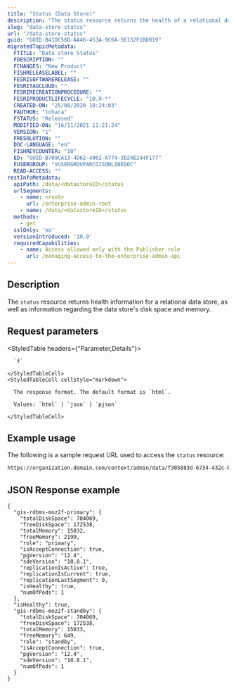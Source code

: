 ```yaml
---
title: "Status (Data Store)"
description: "The status resource returns the health of a relational data store."
slug: "data-store-status"
url: "/data-store-status"
guid: "GUID-B41DC56D-AA46-453A-9C6A-5E132F1BD019"
migratedTopicMetadata:
  FTITLE: "Data store Status"
  FDESCRIPTION: ""
  FCHANGES: "New Product"
  FISHRELEASELABEL: ""
  FESRISOFTWARERELEASE: ""
  FESRITAGCLOUD: ""
  FESRIRECREATIONPROCEDURE: ""
  FESRIPRODUCTLIFECYCLE: "10.9-*"
  CREATED-ON: "25/08/2020 10:24:03"
  FAUTHOR: "tohara"
  FSTATUS: "Released"
  MODIFIED-ON: "16/11/2021 11:21:24"
  VERSION: "1"
  FRESOLUTION: ""
  DOC-LANGUAGE: "en"
  FISHREVCOUNTER: "10"
  ED: "GUID-B709CA13-4D62-4902-A774-3D24E244F177"
  FUSERGROUP: "VUSERGROUPARCGISONLINEDOC"
  READ-ACCESS: ""
restInfoMetadata:
  apiPath: /data/<datastoreID>/status
  urlSegments:
    - name: <root>
      url: /enterprise-admin-root
    - name: /data/<datastoreID>/status
  methods:
    - get
  sslOnly: 'no'
  versionIntroduced: '10.9'
  requiredCapabilities:
    - name: Access allowed only with the Publisher role
      url: /managing-access-to-the-enterprise-admin-api
---
```


## Description

The `status` resource returns health information for a relational data store, as well as information regarding the data store's disk space and memory.


##  Request parameters

<StyledTable headers={"Parameter,Details"}>
  <StyledTableRow>
    <StyledTableCell cellStyle="markdown">

      `f` 

    </StyledTableCell>
    <StyledTableCell cellStyle="markdown">

      The response format. The default format is `html`.

      Values: `html` | `json` | `pjson`

    </StyledTableCell>
  </StyledTableRow>
</StyledTable>


## Example usage

The following is a sample request URL used to access the `status` resource:

```markdown
https://organization.domain.com/context/admin/data/f305883d-6734-432c-b4c4-b76f795e25f7/status?f=pjson
```

## JSON Response example

```other
{
  "gis-rdbms-moz2f-primary": {
    "totalDiskSpace": 704069,
    "freeDiskSpace": 172538,
    "totalMemory": 15032,
    "freeMemory": 2199,
    "role": "primary",
    "isAcceptConnection": true,
    "pgVersion": "12.4",
    "sdeVersion": "10.8.1",
    "replicationIsActive": true,
    "replicationIsCurrent": true,
    "replicationLastSegment": 0,
    "isHealthy": true,
    "numOfPods": 1
  },
  "isHealthy": true,
  "gis-rdbms-moz2f-standby": {
    "totalDiskSpace": 704069,
    "freeDiskSpace": 172538,
    "totalMemory": 15033,
    "freeMemory": 649,
    "role": "standby",
    "isAcceptConnection": true,
    "pgVersion": "12.4",
    "sdeVersion": "10.8.1",
    "numOfPods": 1
  }
}
```